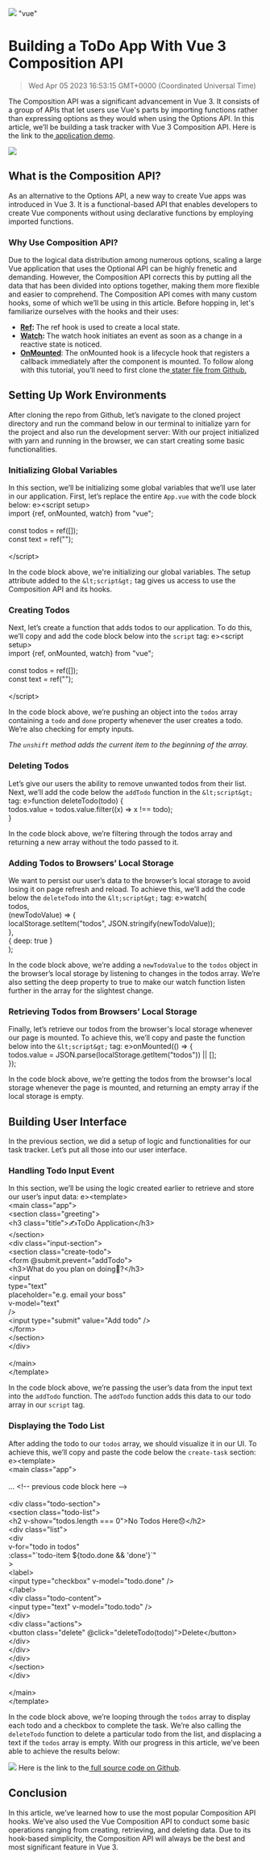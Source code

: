 ![](https://uploads-ssl.webflow.com/6143afec68f555387049efb3/63dd69256f36a9075c5f25be_todoapp_c6e3bbf6174151c7859ea71c9383836f_2000.jpeg)
"vue"
# Building a ToDo App With Vue 3 Composition API
> Wed Apr 05 2023 16:53:15 GMT+0000 (Coordinated Universal Time)

The Composition API was a significant advancement in Vue 3. It consists of a group of APIs that let users use Vue's parts by importing functions rather than expressing options as they would when using the Options API.
In this article, we’ll be building a task tracker with Vue 3 Composition API. Here is the link to the<a href="https://vue--todo-app.vercel.app/" target="_blank" rel="noopener noreferrer"> application demo</a>.

![](ssl.webflow.com/6143afec68f555387049efb3/639739a651b100af490d477f_image1_8d4003f2c1646ff83e303abb8fa244d2.g)

## What is the Composition API?
As an alternative to the Options API, a new way to create Vue apps was introduced in Vue 3. It is a functional-based API that enables developers to create Vue components without using declarative functions by employing imported functions.

### Why Use Composition API?
Due to the logical data distribution among numerous options, scaling a large Vue application that uses the Optional API can be highly frenetic and demanding. However, the Composition API corrects this by putting all the data that has been divided into options together, making them more flexible and easier to comprehend.
The Composition API comes with many custom hooks, some of which we’ll be using in this article. Before hopping in, let's familiarize ourselves with the hooks and their uses:
- <strong><a href="https://vuejs.org/api/reactivity-core.html#ref" target="_blank" rel="noopener noreferrer">Ref</a>: </strong>The ref hook is used to create a local state.
- <strong><a href="https://vuejs.org/guide/essentials/watchers.html#basic-example" target="_blank" rel="noopener noreferrer">Watch</a>: </strong>The watch hook initiates an event as soon as a change in a reactive state is noticed.
- <strong><a href="https://vuejs.org/api/composition-api-lifecycle.html#onmounted" target="_blank" rel="noopener noreferrer">OnMounted</a></strong>:  The onMounted hook is a lifecycle hook that registers a callback immediately after the component is mounted.
To follow along with this tutorial, you’ll need to first clone the<a href="https://github.com/iamVictorSam/vue-todo-app/tree/starter" target="_blank" rel="noopener noreferrer"> stater file from Github.</a>

## Setting Up Work Environments
After cloning the repo from Github, let’s navigate to the cloned project directory and run the command below in our terminal to initialize yarn for the project and also run the development server:
With our project initialized with yarn and running in the browser, we can start creating some basic functionalities.

### Initializing Global Variables
In this section, we’ll be initializing some global variables that we’ll use later in our application. First, let’s replace the entire ```App.vue``` with the code block below:
e>&lt;script setup&gt;<br>import {ref, onMounted, watch} from &quot;vue&quot;;<br><br>const todos = ref([]);<br>const text = ref(&quot;&quot;);<br><br>&lt;/script&gt;</pre><p>In the code block above, we're initializing our global variables. The setup attribute added to the ```&lt;script&gt;``` tag gives us access to use the Composition API and its hooks.

### Creating Todos
Next, let’s create a function that adds todos to our application. To do this, we’ll copy and add the code block below into the ```script``` tag:
e>&lt;script setup&gt;<br>import {ref, onMounted, watch} from &quot;vue&quot;;<br><br>const todos = ref([]);<br>const text = ref(&quot;&quot;);<br><br>&lt;/script&gt;</pre><p>In the code block above, we’re pushing an object into the ```todos``` array containing a ```todo``` and ```done``` property whenever the user creates a todo. We’re also checking for empty inputs.

<em>The ```unshift``` method adds the current item to the beginning of the array.</em>

### Deleting Todos
Let’s give our users the ability to remove unwanted todos from their list. Next, we’ll add the code below the ```addTodo``` function in the ```&lt;script&gt;``` tag:
e>function deleteTodo(todo) {<br>  todos.value = todos.value.filter((x) =&gt; x !== todo);<br>}</pre><p>In the code block above, we’re filtering through the todos array and returning a new array without the todo passed to it.

### Adding Todos to Browsers’ Local Storage
We want to persist our user’s data to the browser’s local storage to avoid losing it on page refresh and reload. To achieve this, we’ll add the code below the ```deleteTodo``` into the ```&lt;script&gt;``` tag:
e>watch(<br> todos,<br>  (newTodoValue) =&gt; {<br>    localStorage.setItem(&quot;todos&quot;, JSON.stringify(newTodoValue));<br>  },<br>  { deep: true }<br>);</pre><p>In the code block above, we’re adding a ```newTodoValue``` to the ```todos``` object in the browser’s local storage by listening to changes in the todos array.  We’re also setting the deep property to true to make our watch function listen further in the array for the slightest change.

### Retrieving Todos from Browsers’ Local Storage
Finally, let’s retrieve our todos from the browser's local storage whenever our page is mounted. To achieve this, we’ll copy and paste the function below into the ```&lt;script&gt;``` tag:
e>onMounted(() =&gt; {<br>  todos.value = JSON.parse(localStorage.getItem(&quot;todos&quot;)) || [];<br>});</pre><p>In the code block above, we’re getting the todos from the browser's local storage whenever the page is mounted, and returning an empty array if the local storage is empty.

## Building User Interface
In the previous section, we did a setup of logic and functionalities for our task tracker. Let’s put all those into our user interface.

### Handling Todo Input Event
In this section, we’ll be using the logic created earlier to retrieve and store our user’s input data:
e>&lt;template&gt;<br>  &lt;main class=&quot;app&quot;&gt;<br>    &lt;section class=&quot;greeting&quot;&gt;<br>      &lt;h3 class=&quot;title&quot;&gt;✍️ToDo Application&lt;/h3&gt;<br>    &lt;/section&gt;<br>    &lt;div class=&quot;input-section&quot;&gt;<br>      &lt;section class=&quot;create-todo&quot;&gt;<br>        &lt;form @submit.prevent=&quot;addTodo&quot;&gt;<br>          &lt;h3&gt;What do you plan on doing🙂?&lt;/h3&gt;<br>          &lt;input<br>            type=&quot;text&quot;<br>            placeholder=&quot;e.g. email your boss&quot;<br>            v-model=&quot;text&quot;<br>          /&gt;<br>          &lt;input type=&quot;submit&quot; value=&quot;Add todo&quot; /&gt;<br>        &lt;/form&gt;<br>      &lt;/section&gt;<br>    &lt;/div&gt;<br><br>  &lt;/main&gt;<br>&lt;/template&gt;</pre><p>In the code block above, we’re passing the user’s data from the input text into the ```addTodo``` function. The ```addTodo``` function adds this data to our todo array in our ```script``` tag.

### Displaying the Todo List
After adding the todo to our ```todos``` array, we should visualize it in our UI. To achieve this, we’ll copy and paste the code below the ```create-task``` section:
e>&lt;template&gt;<br>  &lt;main class=&quot;app&quot;&gt;<br><br>  ...    &lt;!-- previous code block here --&gt;<br><br>    &lt;div class=&quot;todo-section&quot;&gt;<br>      &lt;section class=&quot;todo-list&quot;&gt;<br>        &lt;h2 v-show=&quot;todos.length === 0&quot;&gt;No Todos Here😞&lt;/h2&gt;<br>        &lt;div class=&quot;list&quot;&gt;<br>          &lt;div<br>            v-for=&quot;todo in todos&quot;<br>            :class=&quot;&#x60;todo-item ${todo.done &amp;&amp; 'done'}&#x60;&quot;<br>          &gt;<br>            &lt;label&gt;<br>              &lt;input type=&quot;checkbox&quot; v-model=&quot;todo.done&quot; /&gt;<br>            &lt;/label&gt;<br>            &lt;div class=&quot;todo-content&quot;&gt;<br>              &lt;input type=&quot;text&quot; v-model=&quot;todo.todo&quot; /&gt;<br>            &lt;/div&gt;<br>            &lt;div class=&quot;actions&quot;&gt;<br>              &lt;button class=&quot;delete&quot; @click=&quot;deleteTodo(todo)&quot;&gt;Delete&lt;/button&gt;<br>            &lt;/div&gt;<br>          &lt;/div&gt;<br>        &lt;/div&gt;<br>      &lt;/section&gt;<br>    &lt;/div&gt;<br><br>  &lt;/main&gt;<br>&lt;/template&gt;</pre><p>In the code block above, we’re looping through the ```todos``` array to display each todo and a checkbox to complete the task. We’re also calling the ```deleteTodo``` function to delete a particular todo from the list, and displacing a text if the ```todos``` array is empty.
With our progress in this article, we’ve been able to achieve the results below:

![](-ssl.webflow.com/6143afec68f555387049efb3/639739a651b100af490d477f_image1_8d4003f2c1646ff83e303abb8fa244d2.g)
Here is the link to the<a href="https://github.com/iamVictorSam/vue-todo-app/tree/final" target="_blank" rel="noopener noreferrer"> full source code on Github</a>.

## Conclusion
In this article, we’ve learned how to use the most popular Composition API hooks. We’ve also used the Vue Composition API to conduct some basic operations ranging from creating, retrieving, and deleting data. Due to its hook-based simplicity, the Composition API will always be the best and most significant feature in Vue 3.
